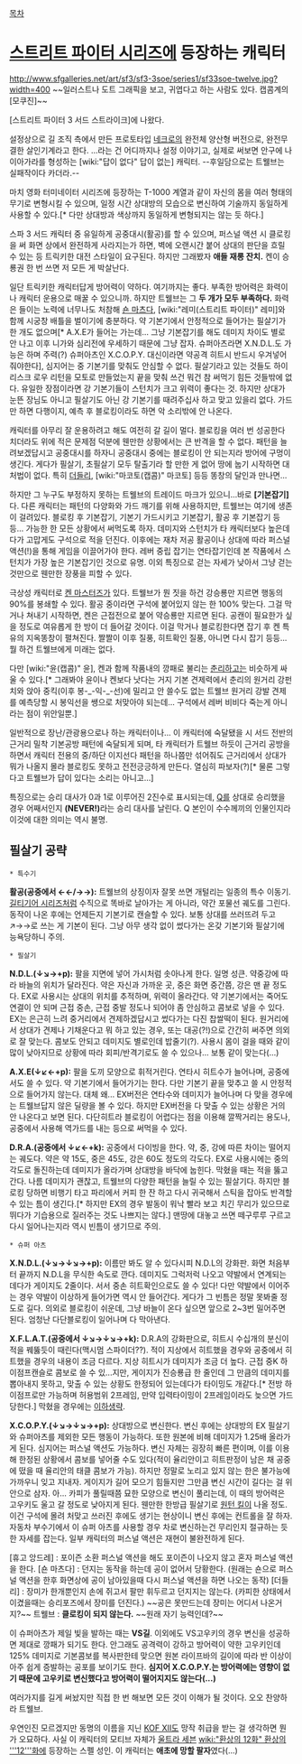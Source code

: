 [[목차]]

= [[스트리트 파이터 시리즈]]에 등장하는 캐릭터 =

http://www.sfgalleries.net/art/sf3/sf3-3soe/series1/sf33soe-twelve.jpg?width=400
~~일러스트나 도트 그래픽을 보고, 귀엽다고 하는 사람도 있다. 캡콤계의 [모쿠진]~~

[스트리트 파이터 3 서드 스트라이크]에 나왔다.

설정상으로 길 조직 측에서 만든 프로토타입 [[네크로]]의 완전체 양산형 버전으로, 완전무결한 살인기계라고 한다. ...라는 건 어디까지나 설정 이야기고, 실제로 써보면 안구에 나이아가라를 형성하는 [wiki:"답이 없다" 답이 없는] 캐릭터. --후일담으로는 트웰브는 실패작이다 카더라.--

마치 영화 터미네이터 시리즈에 등장하는 T-1000 계열과 같이 자신의 몸을 여러 형태의 무기로 변형시킬 수 있으며, 일정 시간 상대방의 모습으로 변신하여 기술까지 동일하게 사용할 수 있다.[* 다만 상대방과 색상까지 동일하게 변형되지는 않는 듯 하다.]

스파 3 서드 캐릭터 중 유일하게 공중대시(활공)를 할 수 있으며, 퍼스널 액션 시 클로킹을 써 화면 상에서 완전하게 사라지는가 하면, 벽에 오랜시간 붙어 상대의 판단을 흐릴 수 있는 등 트릭키한 대전 스타일이 요구된다. 하지만 그래봤자 '''애들 재롱 잔치.''' 켄이 승룡권 한 번 쓰면 저 모든 게 박살난다. 

일단 트릭키한 캐릭터답게 방어력이 약하다. 여기까지는 좋다. 부족한 방어력은 화력이나 캐릭터 운용으로 매꿀 수 있으니까. 하지만 트웰브는 그 '''두 개가 모두 부족하다.''' 화력은 들이는 노력에 너무나도 처참해 [[숀 마츠다]], [wiki:"레미(스트리트 파이터)" 레미]와 함께 시궁창 배틀을 벌이기에 충분하다. 약 기본기에서 안정적으로 들어가는 필살기가 한 개도 없으며[* A.X.E가 들어는 가는데... 그냥 기본잡기를 해도 데미지 차이도 별로 안 나고 이후 니가와 심리전에 우세하기 때문에 그냥 잡자. 슈퍼아츠라면 X.N.D.L.도 가능은 하며 주력(?) 슈퍼아츠인 X.C.O.P.Y. 대신이라면 약공격 히트시 반드시 우겨넣어줘야한다], 심지어는 중 기본기를 맞춰도 안심할 수 없다. 필살기라고 있는 것들도 하이 리스크 로우 리턴을 모토로 만들었는지 끝을 맞춰 쓰건 뭐건 참 써먹기 힘든 것들밖에 없다. 유일한 장점이라면 강 기본기들이 스턴치가 크고 위력이 좋다는 것. 하지만 상대가 눈뜬 장님도 아니고 필살기도 아닌 강 기본기를 때려주십사 하고 맞고 있을리 없다. 가드만 하면 다행이지, 예측 후 블로킹이라도 하면 악 소리밖에 안 나온다.

캐릭터를 아무리 잘 운용하려고 해도 여전히 갈 길이 멀다. 블로킹을 여러 번 성공한다 치더라도 위에 적은 문제점 덕분에 웬만한 상황에서는 큰 반격을 할 수 없다. 패턴을 늘려보겠답시고 공중대시를 하자니 공중대시 중에는 블로킹이 안 되는지라 방어에 구멍이 생긴다. 게다가 필살기, 초필살기 모두 탈출기라 할 만한 게 없어 땅에 눕기 시작하면 대처법이 없다. 특히 [[더들리]], [wiki:"마코토(캡콤)" 마코토] 등등 똥창의 달인과 만나면... 

하지만 그 누구도 부정하지 못하는 트웰브의 트레이드 마크가 있으니...바로 '''[기본잡기]'''다. 다른 캐릭터는 패턴의 다양화와 가드 깨기를 위해 사용하지만, 트웰브는 여기에 생존이 걸려있다. 블로킹 후 기본잡기, 기본기 가드시키고 기본잡기, 활공 후 기본잡기 등등... 가능한 한 모든 상황에서 써먹도록 하자. 데미지와 스턴치가 타 캐릭터보다 높은데다가 고맙게도 구석으로 적을 던진다. 이후에는 재차 저공 활공이나 상대에 따라 퍼스널 액션(!)을 통해 게임을 이끌어가야 한다. 레버 중립 잡기는 연타잡기인데 본 작품에서 스턴치가 가장 높은 기본잡기인 것으로 유명. 이외 특징으로 걷는 자세가 낮아서 그냥 걷는 것만으로 웬만한 장풍을 피할 수 있다.

극상성 캐릭터로 [[켄 마스터즈]]가 있다. 트웰브가 뭔 짓을 하건 강승룡만 지르면 행동의 90%를 봉쇄할 수 있다. 활공 중이라면 구석에 붙어있지 않는 한 100% 맞는다. 그걸 막거나 쳐내기 시작하면, 켄은 근접전으로 붙어 약승룡만 지르면 된다. 공캔이 필요한가 싶을 정도로 여유롭게 한 방이 더 들어갈 것이다. 이걸 막거나 블로킹한다면 잡기 후 켄 특유의 지옥똥창이 펼쳐진다. 짤짤이 이후 질풍, 히트확인 질풍, 아니면 다시 잡기 등등... 뭘 하건 트웰브에게 미래는 없다. 

다만 [wiki:"윤(캡콤)" 윤], 켄과 함께 작품내의 깡패로 불리는 [[춘리]]하고는 비슷하게 싸울 수 있다.[* 그래봐야 윤이나 켄보다 낫다는 거지 기본 견제력에서 춘리의 원거리 강펀치와 앉아 중킥(이후 봉-_-익-_-선)에 밀리고 안 쓸수도 없는 트웰브 원거리 강발 견제를 예측당할 시 봉익선을 쌩으로 처맞아야 되는데... 구석에서 레버 비비다 죽는게 아니라는 점이 위안일뿐.]

일반적으로 장난/관광용으로나 하는 캐릭터이나... 이 캐릭터에 숙달됐을 시 서드 전반의 근거리 밀착 기본공방 패턴에 숙달되게 되며, 타 캐릭터가 트웰브 하듯이 근거리 공방을 하면서 캐릭터 전용의 중/하단 이지선다 패턴을 하나쯤만 섞어줘도 근거리에서 상대가 뭐가 나올지 몰라 블로킹도 못하고 전전긍긍하게 만든다. 열심히 파보자(?)[* 물론 그렇다고 트웰브가 답이 있다는 소리는 아니고...]

특징으로는 승리 대사가 0과 1로 이루어진 2진수로 표시되는데, [[Q]]를 상대로 승리했을 경우 어째서인지 '''(NEVER!)'''라는 승리 대사를 날린다. Q 본인이 수수께끼의 인물인지라 이것에 대한 의미는 역시 불명.

== 필살기 공략 ==
 * 특수기

'''활공(공중에서 ←←/→→):''' 트웰브의 상징이자 잘못 쓰면 개털리는 일종의 특수 이동기. [[길티기어 시리즈]]처럼 수직으로 똑바로 날아가는 게 아니라, 약간 포물선 궤도를 그린다. 동작이 나온 후에는 언제든지 기본기로 캔슬할 수 있다. 보통 상대를 쓰러뜨려 두고 ↗→→로 쓰는 게 기본이 된다. 그냥 아무 생각 없이 썼다가는 온갖 기본기와 필살기에 능욕당하니 주의.


 * 필살기

'''N.D.L.(↓↘→+p):''' 팔을 지면에 넣어 가시처럼 솟아나게 한다. 일명 성큰. 약중강에 따라 바늘의 위치가 달라진다. 약은 자신과 가까운 곳, 중은 화면 중간쯤, 강은 맨 끝 정도다. EX로 사용시는 상대의 위치를 추적하며, 위력이 올라간다. 약 기본기에서는 죽어도 연결이 안 되며 근접 중손, 근접 중발 정도나 되어야 좀 안심하고 콤보로 넣을 수 있다. EX는 은근히 느려 중거리에서 견제하겠답시고 썼다가는 다진 찹쌀떡이 된다. 원거리에서 상대가 견제나 기채운다고 뭐 하고 있는 경우, 또는 대공(?!)으로 간간히 써주면 의외로 잘 맞는다. 콤보도 안되고 데미지도 별로인데 밥줄기(?). 사용시 몸이 걸을 때와 같이 많이 낮아지므로 상황에 따라 회피/반격기로도 쓸 수 있으나... 보통 같이 맞는다(...)

'''A.X.E(↓↙←+p):''' 팔을 도끼 모양으로 휘적거린다. 연타시 히트수가 늘어나며, 공중에서도 쓸 수 있다. 약 기본기에서 들어가기는 한다. 다만 기본기 끝을 맞추고 쓸 시 안정적으로 들어가지 않는다. 대체 왜... EX버전은 연타수와 데미지가 늘어나며 다 맞을 경우에는 트웰브답지 않은 딜량을 볼 수 있다. 하지만 EX버전을 다 맞출 수 있는 상황은 거의 안 나온다고 보면 된다. 다단히트라 블로킹이 어렵다는 점을 이용해 깔짝거리는 용도나, 공중에서 사용해 역가드를 내는 등으로 써먹을 수 있다.

'''D.R.A.(공중에서 ↓↙←+k):''' 공중에서 다이빙을 한다. 약, 중, 강에 따른 차이는 떨어지는 궤도다. 약은 약 15도, 중은 45도, 강은 60도 정도의 각도다. EX로 사용시에는 중의 각도로 돌진하는데 데미지가 올라가며 상대방을 바닥에 눕힌다. 막혔을 때는 적을 뚫고 간다. 나름 데미지가 괜찮고, 트웰브의 다양한 패턴을 늘릴 수 있는 필살기다. 하지만 블로킹 당하면 비행기 타고 파리에서 커피 한 잔 하고 다시 귀국해서 스틱을 잡아도 반격할 수 있는 틈이 생긴다.[* 하지만 EX의 경우 발동이 워낙 빨라 보고 치긴 무리가 있으므로 뛰다가 기습용으로 질러주는 것도 나쁘지는 않다.] 맨땅에 대놓고 쓰면 떼구루루 구르고 다시 일어나는지라 역시 빈틈이 생기므로 주의.


 * 슈퍼 아츠

'''X.N.D.L.(↓↘→↓↘→+p):''' 이름만 봐도 알 수 있다시피 N.D.L의 강화판. 화면 처음부터 끝까지 N.D.L을 무식한 속도로 깐다. 데미지도 그럭저럭 나오고 약발에서 연계되는데다가 게이지도 2줄이다. 서서 중손 히트확인으로도 쓸 수 있다! 다만 약발에서 이어주는 경우 약발이 이상하게 들어가면 역시 안 들어간다. 게다가 그 빈틈은 정말 못봐줄 정도로 길다. 의외로 블로킹이 쉬운데, 그냥 바늘이 온다 싶으면 앞으로 2~3번 밀어주면 된다. 엄청난 다단블로킹이 일어나며 다 막아낸다. 

'''X.F.L.A.T.(공중에서 ↓↘→↓↘→+k):''' D.R.A의 강화판으로, 히트시 수십개의 분신이 적을 꿰뚫듯이 때린다(맥시멈 스파이더??). 적이 지상에서 히트했을 경우와 공중에서 히트했을 경우의 내용이 조금 다르다. 지상 히트시가 데미지가 조금 더 높다. 근접 중K 하이점프캔슬로 콤보로 쓸 수 있...지만, 게이지가 진승룡급 한 줄인데 그 만큼의 데미지를 뽑아내지 못하고, 맞출 수 있는 상황도 한정되어 있는데다가 타이밍도 개같다.[* 전방 하이점프로만 가능하며 허용범위 2프레임, 만약 입력타이밍이 2프레임이라도 늦으면 가드당한다.] 막혔을 경우에는 [[이하생략]].

'''X.C.O.P.Y.(↓↘→↓↘→+p):''' 상대방으로 변신한다. 변신 후에는 상대방의 EX 필살기와 슈퍼아츠를 제외한 모든 행동이 가능하다. 또한 원본에 비해 데미지가 1.25배 올라가게 된다. 심지어는 퍼스널 액션도 가능하다. 변신 자체는 굉장히 빠른 편이며, 이를 이용해 한정된 상황에서 콤보를 넣어줄 수도 있다(적이 율리안이고 히트판정이 남은 채 공중에 떴을 때 율리안의 태클 콤보가 가능). 하지만 정말로 노리고 있지 않는 한은 불가능에 가까우니 잊고 지내자. 게이지가 길어 모으기 힘들지만 그만큼 변신 시간이 길다는 걸 위안으로 삼자. 아... 카피가 풀릴때쯤 묘한 모양으로 변신이 풀리는데, 이 때의 방어력은 고우키도 울고 갈 정도로 낮아지게 된다. 웬만한 한방급 필살기로 [[원턴 킬]]이 나올 정도. 이건 구석에 몰려 처맞고 쓰러진 후에도 생기는 현상이니 변신 후에는 컨트롤을 잘 하자. 자동차 부수기에서 이 슈퍼 아츠를 사용할 경우 차로 변신하는건 무리인지 절규하는 듯한 자세를 잡는다. 일부 캐릭터의 퍼스널 액션은 재현이 불완전하게 된다.

[휴고 앙드레] : 포이즌 소환 퍼스널 액션을 해도 포이즌이 나오지 않고 혼자 퍼스널 액션을 한다.
[숀 마츠다] : 던지는 동작을 하는데 공이 없어서 당황한다. (원래는 숀으로 퍼스널 액션을 한후 화면상에 공이 남아있을때 다시 퍼스널 액션을 하면 나오는 동작)
[더들리] : 장미가 한개뿐인지 손에 쥐고서 팔만 휘두르고 던지지는 않는다. (카피한 상태에서 이겼을때는 승리포즈에서 장미를 던진다.) ~~공은 못만드는데 장미는 어디서 나온거지?~~
트웰브 : '''클로킹이 되지 않는다.''' ~~원래 자기 능력인데?~~

이 슈퍼아츠가 제일 빛을 발하는 때는 '''VS길'''. 이외에도 VS고우키의 경우 변신을 성공하면 제대로 깡패가 되기도 한다. 안그래도 공격력이 강하고 방어력이 약한 고우키인데 125% 데미지로 기본콤보를 복사판한테 맞으면 원본 라이프바의 길이에 따라 반 이상이 아주 쉽게 증발하는 공포를 보이기도 한다. '''심지어 X.C.O.P.Y.는 방어력에는 영향이 없기 때문에 고우키로 변신했다고 방어력이 떨어지지도 않는다(...)'''

여러가지를 길게 써놨지만 직접 한 번 해보면 모든 것이 이해가 될 것이다. 오오 찬양하라 트웰브.

우연인진 모르겠지만 동명의 이름을 지닌 [[KOF XII]]도 망작 취급을 받는 걸 생각하면 뭔가 오묘하다. 사실 이 캐릭터의 모티브 자체가 [[울트라 세븐]] [[wiki:"환상의 12화" 환상의 '''12'''화]]에 등장하는 스펠 성인. 이 캐릭터는 '''애초에 망할 팔자'''였다(...)
